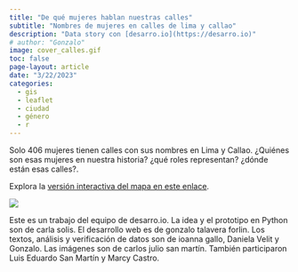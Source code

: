 ```yaml
---
title: "De qué mujeres hablan nuestras calles"
subtitle: "Nombres de mujeres en calles de lima y callao"
description: "Data story con [desarro.io](https://desarro.io)"
# author: "Gonzalo"
image: cover_calles.gif
toc: false
page-layout: article
date: "3/22/2023"
categories:
  - gis
  - leaflet
  - ciudad
  - género
  - r
---
```


Solo 406 mujeres tienen calles con sus nombres en Lima y Callao. ¿Quiénes son esas mujeres en nuestra historia? ¿qué roles representan? ¿dónde están esas calles?.

Explora la [versión interactiva del mapa en este enlace](https://desarroio.github.io/genero-calles/).

[![](images/cover-calles-mujeres-50.png){fig-align="center"}](https://desarroio.github.io/genero-calles/)

Este es un trabajo del equipo de desarro.io. La idea y el prototipo en Python son de carla solis. El desarrollo web es de gonzalo talavera forlin. Los textos, análisis y verificación de datos son de ioanna gallo, Daniela Velit y Gonzalo. Las imágenes son de carlos julio san martín. También participaron Luis Eduardo San Martín y Marcy Castro.
